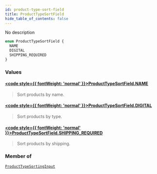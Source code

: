 ```yaml
---
id: product-type-sort-field
title: ProductTypeSortField
hide_table_of_contents: false
---
```








No description

```graphql
enum ProductTypeSortField {
  NAME
  DIGITAL
  SHIPPING_REQUIRED
}
```


### Values

#### [<code style={{ fontWeight: 'normal' }}>ProductTypeSortField.<b>NAME</b></code>](#) 
> Sort products by name.
> 

#### [<code style={{ fontWeight: 'normal' }}>ProductTypeSortField.<b>DIGITAL</b></code>](#) 
> Sort products by type.
> 

#### [<code style={{ fontWeight: 'normal' }}>ProductTypeSortField.<b>SHIPPING_REQUIRED</b></code>](#) 
> Sort products by shipping.
> 



### Member of

[`ProductTypeSortingInput`](../../../developer/api-reference/inputs/product-type-sorting-input)  <Badge class="secondary" text="input"/>



